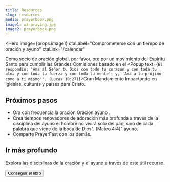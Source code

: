 ```yaml
---
title: Resources
slug: resources
media: prayerbook.png
image1: wz-praying.jpg
image2: prayerbook.png
---
```

<Hero
  image={props.image1}
  ctaLabel="Comprometerse con un tiempo de oración y ayuno"
  ctaLink="/calendar"
>
Como socio de oración global, por favor, ore por un movimiento del Espíritu Santo para cumplir <Popup text="Se me ha dado todo el poder en el cielo y en la tierra. Por lo tanto, ve y haz discípulos de todas las naciones, bautizándolos en el nombre del Padre, del Hijo y del Espíritu Santo, y enseñándoles a obedecer todo lo que te he mandado. Y seguramente estoy contigo siempre, hasta el final de la edad. (Mateo 28:18-20)">las Grandes Comisiones</Popup> basado en el <Popup text={`Él respondió: 'Ama al Señor tu Dios con todo tu corazón y con toda tu alma y con toda tu fuerza y con toda tu mente'; y, 'Ama a tu prójimo como a ti mismo'". (Lucas 10:27)`}>Gran Mandamiento</Popup> Impactando en iglesias, culturas y países para Cristo.
</Hero>

<Row cols="2" className="md:grid-cols-2 text-white">

<Callout background="accent">

## Próximos pasos

- Ora con frecuencia la oración <Popup text="Por favor, reza por un Movimiento del Espíritu Santo para cumplir con la Gran Comisión basada en el Gran Mandamiento que afecta a las iglesias, las culturas y los países para Cristo"> Oración ayuno </Popup>.
- Crea tiempos renovadores de adoración más profunda a través de la disciplina del ayuno <Popup text="El ayuno nos ayuda a experimentar que ">el hombre no vivirá solo del pan, sino de cada palabra que viene de la boca de Dios". (Mateo 4:4)" ayuno.</Popup>
- Comparte PrayerFast con los demás.

<SocialShare />

</Callout>

<Callout background="secondary">

## Ir más profundo

<ImageCard image={props.image2}>

Explora las disciplinas de la oración y el ayuno a través de este útil recurso.

<Button to="https://www.amazon.com/Prayer-Fasting-Moving-Spirit-Churches/dp/1949921425/ref=sr_1_2?crid=HYWZMUFTN37P&keywords=prayer+and+fasting&qid=1658952220&sprefix=prayer+and+fasting%2Caps%2C96&sr=8-2">Conseguir el libro</Button>

</ImageCard>

</Callout>

</Row>

